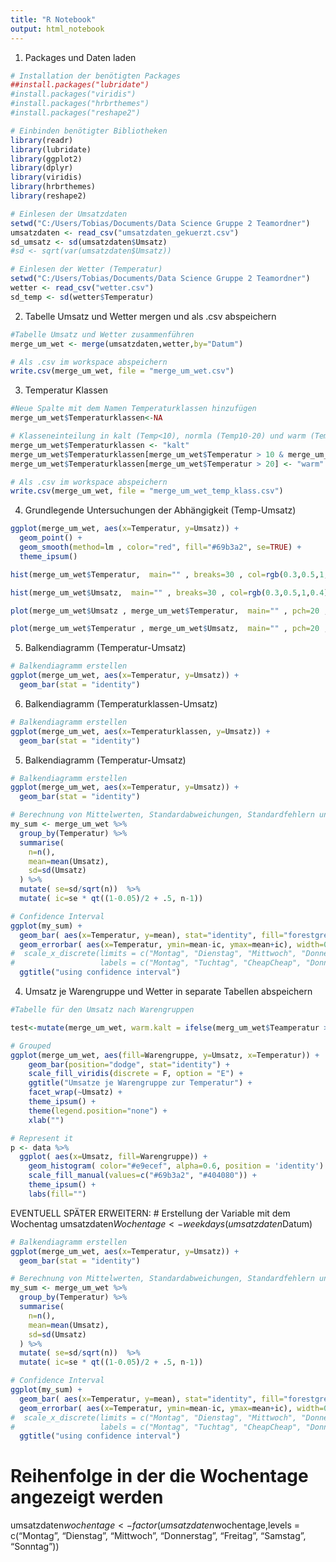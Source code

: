 ```yaml
---
title: "R Notebook"
output: html_notebook
---
```


1. Packages und Daten laden
```r
# Installation der benötigten Packages
##install.packages("lubridate")
#install.packages("viridis")
#install.packages("hrbrthemes")
#install.packages("reshape2")

# Einbinden benötigter Bibliotheken
library(readr)
library(lubridate)
library(ggplot2)
library(dplyr)
library(viridis)
library(hrbrthemes)
library(reshape2)

# Einlesen der Umsatzdaten
setwd("C:/Users/Tobias/Documents/Data Science Gruppe 2 Teamordner")
umsatzdaten <- read_csv("umsatzdaten_gekuerzt.csv")
sd_umsatz <- sd(umsatzdaten$Umsatz)
#sd <- sqrt(var(umsatzdaten$Umsatz))

# Einlesen der Wetter (Temperatur)
setwd("C:/Users/Tobias/Documents/Data Science Gruppe 2 Teamordner")
wetter <- read_csv("wetter.csv")
sd_temp <- sd(wetter$Temperatur)
```

2. Tabelle Umsatz und Wetter mergen und als .csv abspeichern
```r
#Tabelle Umsatz und Wetter zusammenführen
merge_um_wet <- merge(umsatzdaten,wetter,by="Datum")

# Als .csv im workspace abspeichern
write.csv(merge_um_wet, file = "merge_um_wet.csv")
```

3. Temperatur Klassen
```r
#Neue Spalte mit dem Namen Temperaturklassen hinzufügen
merge_um_wet$Temperaturklassen<-NA

# Klasseneinteilung in kalt (Temp<10), normla (Temp10-20) und warm (Temp>20)
merge_um_wet$Temperaturklassen <- "kalt"
merge_um_wet$Temperaturklassen[merge_um_wet$Temperatur > 10 & merge_um_wet$Temperatur < 20] <- "normal"
merge_um_wet$Temperaturklassen[merge_um_wet$Temperatur > 20] <- "warm"

# Als .csv im workspace abspeichern
write.csv(merge_um_wet, file = "merge_um_wet_temp_klass.csv")
```

4. Grundlegende Untersuchungen der Abhängigkeit (Temp-Umsatz)
```r
ggplot(merge_um_wet, aes(x=Temperatur, y=Umsatz)) +
  geom_point() +
  geom_smooth(method=lm , color="red", fill="#69b3a2", se=TRUE) +
  theme_ipsum()

hist(merge_um_wet$Temperatur,  main="" , breaks=30 , col=rgb(0.3,0.5,1,0.4) , xlab="Temperatur" , ylab="Anzahl der Tage")

hist(merge_um_wet$Umsatz,  main="" , breaks=30 , col=rgb(0.3,0.5,1,0.4) , xlab="Umsatz" , ylab="Anzahl der Tage")

plot(merge_um_wet$Umsatz , merge_um_wet$Temperatur,  main="" , pch=20 , cex=0.4 , col=rgb(0.3,0.5,1,0.4)  , xlab="Umsatz" , ylab="Temperatur" )

plot(merge_um_wet$Temperatur , merge_um_wet$Umsatz,  main="" , pch=20 , cex=0.4 , col=rgb(0.3,0.5,1,0.4)  , xlab="Temperatur" , ylab="Umsatz" )
```


5. Balkendiagramm (Temperatur-Umsatz)
```r
# Balkendiagramm erstellen
ggplot(merge_um_wet, aes(x=Temperatur, y=Umsatz)) +
  geom_bar(stat = "identity")

```


6. Balkendiagramm (Temperaturklassen-Umsatz)
```r
# Balkendiagramm erstellen
ggplot(merge_um_wet, aes(x=Temperaturklassen, y=Umsatz)) +
  geom_bar(stat = "identity")
```

5. Balkendiagramm (Temperatur-Umsatz)
```r
# Balkendiagramm erstellen
ggplot(merge_um_wet, aes(x=Temperatur, y=Umsatz)) +
  geom_bar(stat = "identity")

# Berechnung von Mittelwerten, Standardabweichungen, Standardfehlern und Konfidenzintervallen
my_sum <- merge_um_wet %>%
  group_by(Temperatur) %>%
  summarise(
    n=n(),
    mean=mean(Umsatz),
    sd=sd(Umsatz)
  ) %>%
  mutate( se=sd/sqrt(n))  %>%
  mutate( ic=se * qt((1-0.05)/2 + .5, n-1))

# Confidence Interval
ggplot(my_sum) +
  geom_bar( aes(x=Temperatur, y=mean), stat="identity", fill="forestgreen", alpha=0.9) +
  geom_errorbar( aes(x=Temperatur, ymin=mean-ic, ymax=mean+ic), width=0.4, colour="orange", alpha=0.9, size=0.1) +
#  scale_x_discrete(limits = c("Montag", "Dienstag", "Mittwoch", "Donnerstag", "Freitag", "Samstag", "Sonntag"),
#                   labels = c("Montag", "Tuchtag", "CheapCheap", "Donnerstag", "Freitag", "Samstag", "Sonntag")) +
  ggtitle("using confidence interval")


```


4. Umsatz je Warengruppe und Wetter in separate Tabellen abspeichern
```r
#Tabelle für den Umsatz nach Warengruppen

test<-mutate(merge_um_wet, warm.kalt = ifelse(merg_um_wet$Teamperatur > 15, "warm", "kalt"))
```



```r
# Grouped
ggplot(merge_um_wet, aes(fill=Warengruppe, y=Umsatz, x=Temperatur)) + 
    geom_bar(position="dodge", stat="identity") +
    scale_fill_viridis(discrete = F, option = "E") +
    ggtitle("Umsatze je Warengruppe zur Temperatur") +
    facet_wrap(~Umsatz) +
    theme_ipsum() +
    theme(legend.position="none") +
    xlab("")

# Represent it
p <- data %>%
  ggplot( aes(x=Umsatz, fill=Warengruppe)) +
    geom_histogram( color="#e9ecef", alpha=0.6, position = 'identity') +
    scale_fill_manual(values=c("#69b3a2", "#404080")) +
    theme_ipsum() +
    labs(fill="")
```

EVENTUELL SPÄTER ERWEITERN:
# Erstellung der Variable mit dem Wochentag
umsatzdaten$Wochentage <- weekdays(umsatzdaten$Datum)

```r
# Balkendiagramm erstellen
ggplot(merge_um_wet, aes(x=Temperatur, y=Umsatz)) +
  geom_bar(stat = "identity")

# Berechnung von Mittelwerten, Standardabweichungen, Standardfehlern und Konfidenzintervallen
my_sum <- merge_um_wet %>%
  group_by(Temperatur) %>%
  summarise(
    n=n(),
    mean=mean(Umsatz),
    sd=sd(Umsatz)
  ) %>%
  mutate( se=sd/sqrt(n))  %>%
  mutate( ic=se * qt((1-0.05)/2 + .5, n-1))

# Confidence Interval
ggplot(my_sum) +
  geom_bar( aes(x=Temperatur, y=mean), stat="identity", fill="forestgreen", alpha=0.9) +
  geom_errorbar( aes(x=Temperatur, ymin=mean-ic, ymax=mean+ic), width=0.4, colour="orange", alpha=0.9, size=0.1) +
#  scale_x_discrete(limits = c("Montag", "Dienstag", "Mittwoch", "Donnerstag", "Freitag", "Samstag", "Sonntag"),
#                   labels = c("Montag", "Tuchtag", "CheapCheap", "Donnerstag", "Freitag", "Samstag", "Sonntag")) +
  ggtitle("using confidence interval")


```
# Reihenfolge in der die Wochentage angezeigt werden
umsatzdaten$wochentage <- factor(umsatzdaten$wochentage,levels = c("Montag", "Dienstag", "Mittwoch", "Donnerstag", "Freitag", "Samstag", "Sonntag"))
